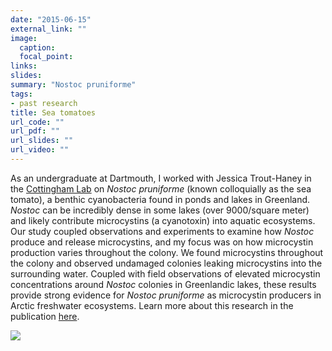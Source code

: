 ```yaml
---
date: "2015-06-15"
external_link: ""
image:
  caption: 
  focal_point:
links:
slides: 
summary: "Nostoc pruniforme"
tags:
- past research
title: Sea tomatoes
url_code: ""
url_pdf: ""
url_slides: ""
url_video: ""
---
```


As an undergraduate at Dartmouth, I worked with Jessica Trout-Haney in the [Cottingham Lab](https://sites.dartmouth.edu/CottinghamLab/) on *Nostoc pruniforme* (known colloquially as the sea tomato), a benthic cyanobacteria found in ponds and lakes in Greenland. *Nostoc* can be incredibly dense in some lakes (over 9000/square meter) and likely contribute microcystins (a cyanotoxin) into aquatic ecosystems. Our study coupled observations and experiments to examine how *Nostoc* produce and release microcystins, and my focus was on how microcystin production varies throughout the colony. We found microcystins throughout the colony and observed undamaged colonies leaking microcystins into the surrounding water. Coupled with field observations of elevated microcystin concentrations around *Nostoc* colonies in Greenlandic lakes, these results provide strong evidence for *Nostoc pruniforme* as microcystin producers in Arctic freshwater ecosystems. Learn more about this research in the publication [here](www.ameliaritger.netlify.com).

![](elisa.jpg)
